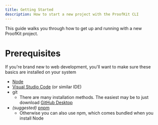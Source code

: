```yaml
---
title: Getting Started
description: How to start a new project with the ProofKit CLI
---
```


This guide walks you through how to get up and running with a new ProofKit project.

# Prerequisites

If you're brand new to web development, you'll want to make sure these basics are installed on your system

- [Node](https://nodejs.org/en)
- [Visual Studio Code](https://code.visualstudio.com/download) (or similar IDE)
- git
  - There are many installation methods. The easiest may be to just download [GitHub Desktop](https://github.com/apps/desktop)
- _(suggested)_ [pnpm](https://pnpm.io/installation)
  - Otherwise you can also use npm, which comes bundled when you install Node

